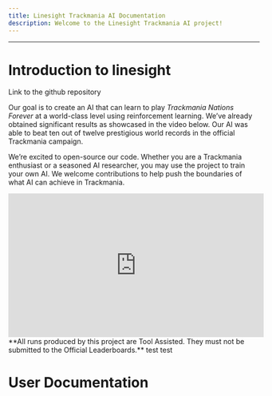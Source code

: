 ```yaml
---
title: Linesight Trackmania AI Documentation
description: Welcome to the Linesight Trackmania AI project!
---
```

---

# Introduction to linesight

<Cards>
  <Card
  title="Github repo"
  >
  Link to the github repository
  <GithubInfo 
  owner='Linesight-RL'
  repo='linesight'
  ></GithubInfo>
  </Card>
</Cards>

Our goal is to create an AI that can learn to play *Trackmania Nations Forever* at a world-class level using reinforcement learning. We’ve already obtained significant results as showcased in the video below. Our AI was able to beat ten out of twelve prestigious world records in the official Trackmania campaign.

We’re excited to open-source our code. Whether you are a Trackmania enthusiast or a seasoned AI researcher, you may use the project to train your own AI. We welcome contributions to help push the boundaries of what AI can achieve in Trackmania.



<iframe width="512" height="288" src="https://www.youtube.com/embed/cUojVsCJ51I" frameBorder="0" allowFullScreen></iframe>
**All runs produced by this project are Tool Assisted. They must not be submitted to the Official Leaderboards.**

<Tip>
test
</Tip>

<Note>
  test
</Note>

# User Documentation
<InlineTOC items={toc} defaultOpen='true' />
